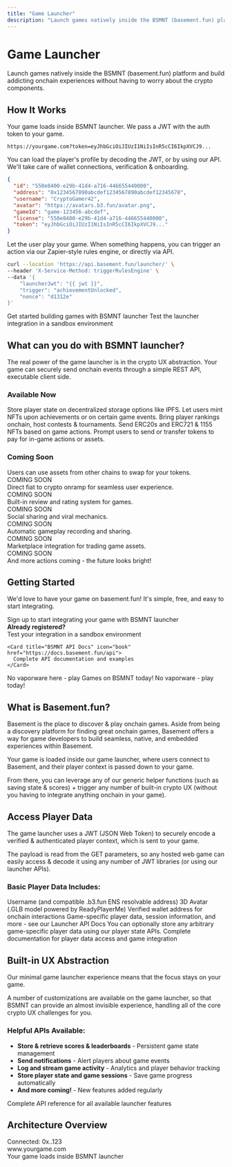 ```yaml
---
title: "Game Launcher"
description: "Launch games natively inside the BSMNT (basement.fun) platform and build addicting onchain experiences without having to worry about the crypto components"
---
```


# Game Launcher

Launch games natively inside the BSMNT (basement.fun) platform and build addicting onchain experiences without having to worry about the crypto components.

## How It Works

<Steps>
<Step title="Load" icon="download">
  Your game loads inside BSMNT launcher. We pass a JWT with the auth token to your game.
  
  ```text Example URL
  https://yourgame.com?token=eyJhbGciOiJIUzI1NiIsInR5cCI6IkpXVCJ9...
  ```
</Step>

<Step title="Auth" icon="key">
  You can load the player's profile by decoding the JWT, or by using our API. We'll take care of wallet connections, verification & onboarding.
  
  ```json Player Profile
  {
    "id": "550e8400-e29b-41d4-a716-446655440000",
    "address": "0x1234567890abcdef1234567890abcdef12345678",
    "username": "CryptoGamer42",
    "avatar": "https://avatars.b3.fun/avatar.png",
    "gameId": "game-123456-abcdef",
    "license": "550e8400-e29b-41d4-a716-446655440000",
    "token": "eyJhbGciOiJIUzI1NiIsInR5cCI6IkpXVCJ9..."
  }
  ```
</Step>

<Step title="Trigger" icon="zap">
  Let the user play your game. When something happens, you can trigger an action via our Zapier-style rules engine, or directly via API.
  
  ```bash Trigger API Example
  curl --location 'https://api.basement.fun/launcher/' \
  --header 'X-Service-Method: triggerRulesEngine' \
  --data '{
      "launcherJwt": "{{ jwt }}",
      "trigger": "achievementUnlocked",
      "nonce": "d1312e"
  }'
  ```
</Step>
</Steps>

<CardGroup cols={2}>
  <Card title="Register as Developer" icon="user-plus" href="https://basement.fun/developer/signup" cta="Sign Up">
    Get started building games with BSMNT launcher
  </Card>
  
  <Card title="Launcher Playground" icon="play" href="https://basement.fun/playground" cta="Try Now">
    Test the launcher integration in a sandbox environment
  </Card>
</CardGroup>

## What can you do with BSMNT launcher?

The real power of the game launcher is in the crypto UX abstraction. Your game can securely send onchain events through a simple REST API, executable client side.

### Available Now

<CardGroup cols={2}>
  <Card title="Save state to IPFS" icon="database">
    Store player state on decentralized storage options like IPFS.
  </Card>
  
  <Card title="Buy NFTs & Mint" icon="palette">
    Let users mint NFTs upon achievements or on certain game events.
  </Card>
  
  <Card title="Onchain Leaderboards" icon="trophy">
    Bring player rankings onchain, host contests & tournaments.
  </Card>
  
  <Card title="Issue Tokens & NFTs" icon="coins">
    Send ERC20s and ERC721 & 1155 NFTs based on game actions.
  </Card>
  
  <Card title="Pay with Tokens" icon="credit-card">
    Prompt users to send or transfer tokens to pay for in-game actions or assets.
  </Card>
</CardGroup>

### Coming Soon

<CardGroup cols={2}>
  <Card title="Swap & Trade" icon="arrow-right-left">
    Users can use assets from other chains to swap for your tokens.
    <div style={{ marginTop: '8px' }}>
      <span style={{ backgroundColor: '#f59e0b', color: 'white', padding: '2px 6px', borderRadius: '12px', fontSize: '10px', fontWeight: 'bold' }}>COMING SOON</span>
    </div>
  </Card>
  
  <Card title="Credit Card Onramp" icon="credit-card">
    Direct fiat to crypto onramp for seamless user experience.
    <div style={{ marginTop: '8px' }}>
      <span style={{ backgroundColor: '#f59e0b', color: 'white', padding: '2px 6px', borderRadius: '12px', fontSize: '10px', fontWeight: 'bold' }}>COMING SOON</span>
    </div>
  </Card>
  
  <Card title="Collect Reviews" icon="star">
    Built-in review and rating system for games.
    <div style={{ marginTop: '8px' }}>
      <span style={{ backgroundColor: '#f59e0b', color: 'white', padding: '2px 6px', borderRadius: '12px', fontSize: '10px', fontWeight: 'bold' }}>COMING SOON</span>
    </div>
  </Card>
  
  <Card title="Share your Game" icon="share">
    Social sharing and viral mechanics.
    <div style={{ marginTop: '8px' }}>
      <span style={{ backgroundColor: '#f59e0b', color: 'white', padding: '2px 6px', borderRadius: '12px', fontSize: '10px', fontWeight: 'bold' }}>COMING SOON</span>
    </div>
  </Card>
  
  <Card title="Record Gameplay" icon="video">
    Automatic gameplay recording and sharing.
    <div style={{ marginTop: '8px' }}>
      <span style={{ backgroundColor: '#f59e0b', color: 'white', padding: '2px 6px', borderRadius: '12px', fontSize: '10px', fontWeight: 'bold' }}>COMING SOON</span>
    </div>
  </Card>
  
  <Card title="List NFTs" icon="grid-3x3">
    Marketplace integration for trading game assets.
    <div style={{ marginTop: '8px' }}>
      <span style={{ backgroundColor: '#f59e0b', color: 'white', padding: '2px 6px', borderRadius: '12px', fontSize: '10px', fontWeight: 'bold' }}>COMING SOON</span>
    </div>
  </Card>
</CardGroup>

<Note>
And more actions coming - the future looks bright!
</Note>

## Getting Started

We'd love to have your game on basement.fun! It's simple, free, and easy to start integrating.

<Tabs>
<Tab title="Game Developers">
  <CardGroup cols={1}>
    <Card title="Register as a Developer" icon="user-plus" href="https://basement.fun/developer/signup" cta="Register Now" horizontal>
      Sign up to start integrating your game with BSMNT launcher
    </Card>
  </CardGroup>
  
  <div style={{ marginTop: '16px' }}>
    <strong>Already registered?</strong>
  </div>
  
  <CardGroup cols={2}>
    <Card title="Game Launcher Playground" icon="play" href="https://basement.fun/playground">
      Test your integration in a sandbox environment
    </Card>
    
    <Card title="BSMNT API Docs" icon="book" href="https://docs.basement.fun/api">
      Complete API documentation and examples
    </Card>
  </CardGroup>
</Tab>

<Tab title="Players">
  <Card title="See BSMNT Launcher in Action" icon="gamepad-2" href="https://basement.fun/games" cta="Play Games" horizontal>
    No vaporware here - play Games on BSMNT today!
  </Card>
  
  <Note>
  No vaporware - play today!
  </Note>
</Tab>
</Tabs>

## What is Basement.fun?

Basement is the place to discover & play onchain games. Aside from being a discovery platform for finding great onchain games, Basement offers a way for game developers to build seamless, native, and embedded experiences within Basement.

Your game is loaded inside our game launcher, where users connect to Basement, and their player context is passed down to your game.

From there, you can leverage any of our generic helper functions (such as saving state & scores) + trigger any number of built-in crypto UX (without you having to integrate anything onchain in your game).

## Access Player Data

The game launcher uses a JWT (JSON Web Token) to securely encode a verified & authenticated player context, which is sent to your game.

The payload is read from the GET parameters, so any hosted web game can easily access & decode it using any number of JWT libraries (or using our launcher APIs).

### Basic Player Data Includes:

<AccordionGroup>
<Accordion title="Username and ENS">
  Username (and compatible .b3.fun ENS resolvable address)
</Accordion>

<Accordion title="3D Avatar">
  3D Avatar (.GLB model powered by ReadyPlayerMe)
</Accordion>

<Accordion title="Wallet Address">
  Verified wallet address for onchain interactions
</Accordion>

<Accordion title="Additional Data">
  Game-specific player data, session information, and more - see our Launcher API Docs
</Accordion>
</AccordionGroup>

<Tip>
You can optionally store any arbitrary game-specific player data using our player state APIs.
</Tip>

<Card title="Explore Launcher APIs" icon="code" href="https://docs.basement.fun/api" cta="View Docs" horizontal>
  Complete documentation for player data access and game integration
</Card>

## Built-in UX Abstraction

Our minimal game launcher experience means that the focus stays on your game.

A number of customizations are available on the game launcher, so that BSMNT can provide an almost invisible experience, handling all of the core crypto UX challenges for you.

### Helpful APIs Available:

- **Store & retrieve scores & leaderboards** - Persistent game state management
- **Send notifications** - Alert players about game events
- **Log and stream game activity** - Analytics and player behavior tracking  
- **Store player state and game sessions** - Save game progress automatically
- **And more coming!** - New features added regularly

<Card title="Explore Launcher APIs" icon="api" href="https://docs.basement.fun/api" cta="View Documentation" horizontal>
  Complete API reference for all available launcher features
</Card>

## Architecture Overview

<Frame caption="Game Launcher Integration Flow">
  <div style={{ 
    padding: '20px', 
    backgroundColor: '#f8fafc', 
    border: '1px solid #e2e8f0', 
    borderRadius: '8px',
    textAlign: 'center',
    fontFamily: 'monospace'
  }}>
    <div style={{ marginBottom: '10px', color: '#64748b' }}>Connected: 0x..123</div>
    <div style={{ marginBottom: '10px', backgroundColor: '#007AFF', color: 'white', padding: '8px', borderRadius: '4px' }}>
      www.yourgame.com
    </div>
    <div style={{ fontSize: '14px', color: '#475569' }}>
      Your game loads inside BSMNT launcher
    </div>
  </div>
</Frame>
